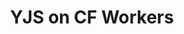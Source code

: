 ---
title: YJS on CF Workers
start: 2025-05-27T16:30:00+02:00
duration: 15
speaker: timo-wilhelm
--- 